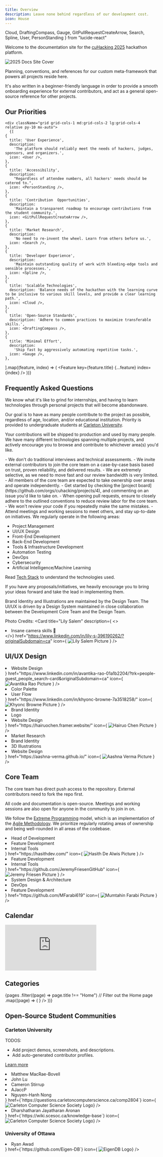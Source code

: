 ```yaml
---
title: Overview
description: Leave none behind regardless of our development cost.
icon: House
---
```


  Cloud,
  DraftingCompass,
  Gauge,
  GitPullRequestCreateArrow,
  Search,
  Spline,
  User,
  PersonStanding
} from "lucide-react"

Welcome to the documentation site for the [cuHacking 2025](https://www.cuhacking.ca) hackathon platform.

![2025 Docs Site Cover](https://github.com/user-attachments/assets/1a0a5cb7-95fd-49ce-a8b5-4742cccb1cc8)

Planning, conventions, and references for our custom meta-framework that powers all projects reside here.

It's also written in a beginner-friendly language in order to provide a smooth onboarding experience for external contributors, and act as a general open-source reference for other projects.


## Our Priorities

    <div className="grid grid-cols-1 md:grid-cols-2 lg:grid-cols-4  relative py-10 mx-auto">
      {[
    {
      title: 'User Experience',
      description:
        'The platform should reliably meet the needs of hackers, judges, sponsors, and organizers.',
      icon: <User />,
    },
    {
      title: 'Accessibility',
      description:
        "Regardless of attendee numbers, all hackers' needs should be catered to.",
      icon: <PersonStanding />,
    },
    {
      title: 'Contribution  Opportunities',
      description:
        'Maintain a transparent roadmap to encourage contributions from the student community.',
      icon: <GitPullRequestCreateArrow />,
    },
    {
      title: 'Market Research',
      description:
        'No need to re-invent the wheel. Learn from others before us.',
      icon: <Search />,
    },
    {
      title: 'Developer Experience',
      description:
        'Maintain outstanding quality of work with bleeding-edge tools and sensible processes.',
      icon: <Spline />,
    },
    {
      title: 'Scalable Technologies',
      description: 'Balance needs of the hackathon with the learning curve to be inclusive to various skill levels, and provide a clear learning path.',
      icon: <Cloud />,
    },
    {
      title: 'Open-Source Standards',
      description: 'Adhere to common practices to maximize transferable skills.',
      icon: <DraftingCompass />,
    },
    {
      title: 'Minimal Effort',
      description:
        'Ship fast by aggressively automating repetitive tasks.',
      icon: <Gauge />,
    },
  ].map((feature, index) => (
        <Feature key={feature.title} {...feature} index={index} />
      ))}
    </div>

## Frequently Asked Questions

<Accordions>
<Accordion title="Who can contribute to the project?">
We know what it's like to grind for internships, and having to learn technologies through personal projects that will become abandonware.

Our goal is to have as many people contribute to the project as possible, regardless of age, location, and/or educational institution. Priority is provided to undergraduate students at [Carleton University](https://carleton.ca/).

Your contributions will be shipped to production and used by many people. We have many different technologies spanning multiple projects, and actively encourage you to browse and contribute to whichever area(s) you'd like.
</Accordion>

<Accordion title="How can I join the core team?">
  - We don't do traditional interviews and technical assessments.
  - We invite external contributors to join the core team on a case-by-case basis based on trust, proven reliability, and delivered results.
  - We are extremely selective, as we need to move fast and our review bandwidth is very limited.
    - All members of the core team are expected to take ownership over areas and operate independently.
  - Get started by checking the [project board](https://github.com/orgs/cuhacking/projects/4), and commenting on an issue you'd like to take on.
  - When opening pull requests, ensure to closely adhere to the outlined conventions to reduce review labor for the core team.
    - We won't review your code if you repeatedly make the same mistakes.
  - Attend meetings and working sessions to meet others, and stay up-to-date on initiatives.
</Accordion>

  <Accordion title="What can I learn by contributing to this project?">
We regularly operate in the following areas:

- Project Management
- UI/UX Design
- Front-End Development
- Back-End Development
- Tools & Infrastructure Development
- Automation Testing
- DevOps
- Cybersecurity
- Artificial Intelligence/Machine Learning

Read [Tech Stack](/tech-stack) to understand the technologies used.

If you have any proposals/initiatives, we heavily encourage you to bring your ideas forward and take the lead in implementing them.
</Accordion>
</Accordions>

Brand Identity and Illustrations are maintained by the Design Team. The UI/UX is driven by a Design System maintained in close collaboration between the Development Core Team and the Design Team.

Photo Credits:
  <Cards>
  <Card
    title="Lily Salem"
    description={
    <>
    <li>Insane camera skills 📸</li>
    </>}
    href="https://www.linkedin.com/in/lily-s-396190262/?originalSubdomain=ca"
    icon={
      <img
        src="https://lh3.googleusercontent.com/pw/AP1GczPaA1DMXJzWJwJSnF55TbKfP1-picLG0qlt8rDSq6ygR7u-gDfTP4ljEnlVC9C12NoR25t47xSlmLmFkG6TRtuvZGgfzpVdm96pU5SjBmNoNm4F-Ro0icEkZQvsuw_4C7auN9oIU_ihx2rbuKhqO4b1=w642-h920-s-no-gm?authuser=0"
        alt="Lily Salem Picture"
        width={24}
        height={24}
      />
    }
  />
  </Cards>

## UI/UX Design

  <Cards>
  <Card
    title="Avantika Rao"
    description={
    <>
    <li>Website Design</li>
    </>}
    href="https://www.linkedin.com/in/avantika-rao-01a1b2204/?trk=people-guest_people_search-card&originalSubdomain=ca"
    icon={
      <img
        src="https://res.cloudinary.com/dlmbyulu6/image/upload/c_limit,w_128/f_auto/q_auto/v1//students/avantikarao?_a=BAVCr+DW0"
        alt="Avantika Rao Picture"
        width={24}
        height={24}
      />
    }
  />
  <Card
    title="Khyonc Browne"
    description={
    <>
    <li>Color Palette</li>
    <li>User Flow</li>
    </>}
    href="https://www.linkedin.com/in/khyonc-browne-7a3518258/"
    icon={
      <img
        src="https://lh3.googleusercontent.com/pw/AP1GczMdX_wPGEMl4Fys82bTIZquBOqA1kAKUhitvhxBVcLH3YylTMo-X7gLUXpoZJ2ROri5srSiCrMr1wcIhxiE7gF1RoL8pr8GGsnr1FGP9klgpf_cxQDy7cgV_jMQKUaSx_sXACY8j8GgIbeEmyNrVtXN=w613-h920-s-no-gm?authuser=0"
        alt="Khyonc Browne Picture"
        width={24}
        height={24}
      />
    }
  />
  <Card
    title="Hairuo Chen"
    description={
    <>
    <li>Brand Identity</li>
    <li>Logo</li>
    <li>Website Design</li>
    </>}
    href="https://hairuochen.framer.website/"
    icon={
      <img
        src="https://hairuochen.notion.site/image/https%3A%2F%2Fprod-files-secure.s3.us-west-2.amazonaws.com%2F06dbeac8-ba85-4f00-9bbf-fd9fec95bd29%2F40e64578-26cc-46a6-b1bf-b877c6dddfd3%2FDSC05857.heic?table=block&id=41a60379-584f-40d1-b73f-94628f3de908&spaceId=06dbeac8-ba85-4f00-9bbf-fd9fec95bd29&width=2000&userId=&cache=v2"
        alt="Hairuo Chen Picture"
        width={24}
        height={24}
      />
    }
  />
  <Card
    title="Aashna Verma"
    description={
    <>
    <li>Market Research</li>
    <li>Brand Identity</li>
    <li>3D Illustrations</li>
    <li>Website Design</li>
    </>}
    href="https://aashna-verma.github.io/"
    icon={
      <img
        src="https://lh3.googleusercontent.com/pw/AP1GczPnBFA29FY5cEvpxDMzb0rnTvbdywy16kJirlRUMfi7PGCI1SjER-sMPnJBSlAENzJe-CMQfCZvW83maSGDL5UIaRaKayf_o3hTkfQLwaxF7W3H7F1SHQ3N_kMkKW6Jgat1BRwKYBtUmRRSZ5P_pLDy=w613-h920-s-no-gm?authuser=0"
        alt="Aashna Verma Picture"
        width={24}
        height={24}
      />
    }
  />
  </Cards>

## Core Team

The core team has direct push access to the repository. External contributors need to fork the repo first.

All code and documentation is open-source. Meetings and working sessions are also open for anyone in the community to join in on.

We follow the [Extreme Programming](https://en.wikipedia.org/wiki/Extreme_programming) model, which is an implementation of the [Agile Methodology](https://agilemanifesto.org/). We prioritize regularly rotating areas of ownership and being well-rounded in all areas of the codebase.

<Cards>
<Card
    title="Hasith De Alwis"
    description={
    <>
    <li>Head of Development</li>
    <li>Feature Development</li>
    <li>Internal Tools</li>
    </>}
    href="https://hasithdev.com/"
    icon={
      <img
        src="https://lh3.googleusercontent.com/pw/AP1GczPvNrBhbm4qKthN16w7uBgmQXxLowqA04GLe7BhhF2pQ_nO6UEzJl-8is_C63omPxR1RNkGZzRgasuqxGDM8qZ2ZX1qIguJ6HDJB4gFQkyP8rbxa4P5qL63JEbwrtc5mRO2JnMC_tukw6e0XGg5GBhm=w219-h329-s-no-gm"
        alt="Hasith De Alwis Picture"
        width={24}
        height={24}
      />
      }
/>
<Card
    title="Jeremy Friesen"
    description={
    <>
    <li>Feature Development</li>
    <li>Internal Tools</li>
    </>}
    href="https://github.com/JeremyFriesenGitHub"
    icon={
      <img
        src="https://lh3.googleusercontent.com/pw/AP1GczMa8qsig0YI0P_RXELhH3tz1CUH9hKku48quoaBw7F2beMgIHPmO0411YvLwd9EM7Rw4moLzYQUuSHGioJg1yH6n3imC0-Hz7cNB4eMMIEV3oYBMSH4LYqN7SJdTzRqBkDef7KPSB3ODb94D2WgF4G-=w221-h331-s-no-gm?authuser=0"
        alt="Jeremy Friesen Picture"
        width={24}
        height={24}
      />
      }
/>
<Card
    title="Mumtahin Farabi"
    description={
    <>
    <li>System Design & Architecture</li>
    <li>DevOps</li>
    <li>Feature Development</li>
    </>}
    href="https://github.com/MFarabi619"
    icon={
      <img
        src="https://lh3.googleusercontent.com/pw/AP1GczMXoQvW0q0xYVsAQX3nVy8h-yDvctS4giyfyT564rGYryqv6MuA2MlnBOEDIA9VRFC-C95h58Z-uTVMbDmW6gO3DO-r-s9cmkXRuPyFjVkNlxtvHu4PtFwsf46ZzFNEEdN0SKzWJsAplkyjhg503DTI=w613-h920-s-no-gm?authuser=0"
        alt="Mumtahin Farabi Picture"
        width={24}
        height={24}
      />
      }
/>
</Cards>

## Calendar

<iframe
title="cuHacking 2025 ESLint Configurations"
 src="https://calendar.google.com/calendar/embed?height=600&wkst=1&ctz=America%2FToronto&showPrint=0&mode=WEEK&src=ZmNkYmEzZjM1NGQ0ZTAxNTUyZTI0OTVkNzQzMTA1YmQ5ZWZjZTRlMTA3NmNkYTNjMWVjMTQ1NGQwZjVmYWE3M0Bncm91cC5jYWxlbmRhci5nb29nbGUuY29t&color=%237CB342"
 className="mt-4 w-full h-[600px] rounded-lg bg-black" 
 frameBorder="0"
 scrolling="no"
 allowFullScreen>
</iframe>

## Categories

<Cards>
  {pages
    .filter((page) => page.title !== "Home") // Filter out the Home page
    .map((page) => (
      <Card
        key={page.title}
        title={page.title}
        description={page.description}
        href={`/${page.url}`}
        icon={
          <page.icon
            style={{
              color: `hsl(var(--accent-foreground))`,
            }}
          />
        }
      />
    ))}
</Cards>

## Open-Source Student Communities

### Carleton University

TODOS:

- Add project demos, screenshots, and descriptions.
- Add auto-generated contributor profiles.

[Learn more](https://github.com/cuhacking/hackathon/issues/52)

<Cards>
  <Card
    title="CCSS Questions Repository"
    description={
      <>
        <li>Matthew MacRae-Bovell</li>
        <li>John Lu</li>
        <li>Cameron Stirrup</li>
        <li>AJaccP</li>
        <li>Nguyen-Hanh Nong</li>
      </>
    }
    href={`https://questions.carletoncomputerscience.ca/comp2804`}
    icon={
    <img
    src="https://ccss.carleton.ca/favicon.ico"
    alt="Carleton Computer Science Society Logo"
    width={24}
    height={24}
    />}
  />
  <Card
    title="SCESoc Knowledge Base"
    description={
      <>
        <li>Dharshatharan Jayatharan Aronan</li>
      </>
    }
    href={`https://wiki.scesoc.ca/knowledge-base`}
    icon={
    <img
    src="https://www.scesoc.ca/wp-content/uploads/2020/05/cropped-SCESoc_Logo_Design_Yellow_1-1-32x32.png"
    alt="Carleton Computer Science Society Logo"
    width={24}
    height={24}
    />}
  />
</Cards>

### University of Ottawa

<Cards>
  <Card
    title="EigenDB"
    description={
      <>
        <li>Ryan Awad</li>
      </>
    }
    href={`https://github.com/Eigen-DB`}
    icon={
    <img
    src="https://avatars.githubusercontent.com/u/180210107?s=200&v=4"
    alt="EigenDB Logo"
    width={24}
    height={24}
    />}
  />
</Cards>